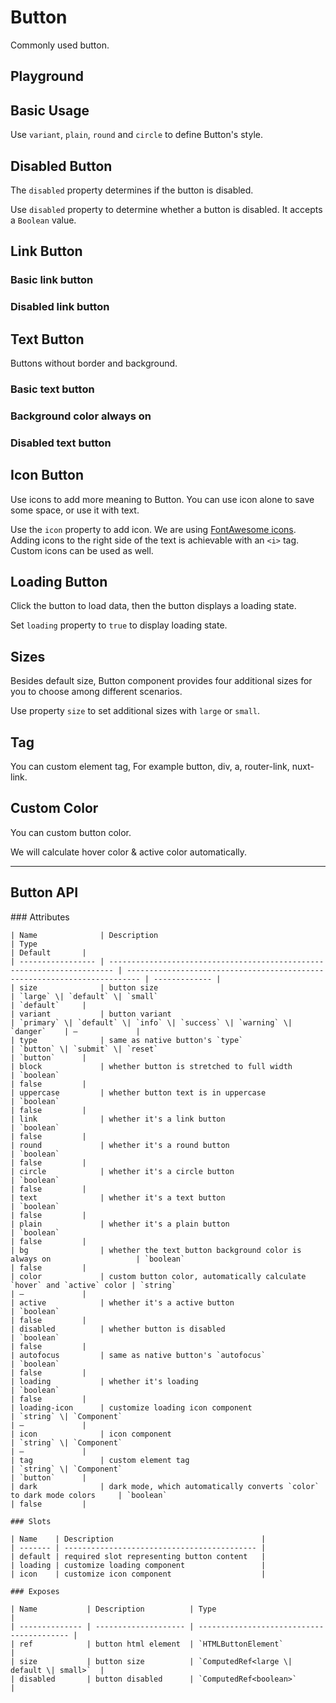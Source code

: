 
<Meta of={ButtonStories} />

# Button

Commonly used button.

<Canvas of={ButtonStories.Component} />

## Playground

<Controls of={ButtonStories.Component} />

## Basic Usage

Use `variant`, `plain`, `round` and `circle` to define Button's style.

<Canvas withToolbar={true} of={ButtonStories.BasicUsage} />

## Disabled Button

The `disabled` property determines if the button is disabled.

Use `disabled` property to determine whether a button is disabled. It accepts a `Boolean` value.

<Canvas withToolbar={true} of={ButtonStories.Disabled} />

## Link Button

### Basic link button

<Canvas withToolbar={true} of={ButtonStories.Link} />

### Disabled link button

<Canvas withToolbar={true} of={ButtonStories.LinkDisabled} />

## Text Button

Buttons without border and background.

### Basic text button

<Canvas withToolbar={true} of={ButtonStories.Text} />

### Background color always on

<Canvas withToolbar={true} of={ButtonStories.TextBg} />

### Disabled text button

<Canvas withToolbar={true} of={ButtonStories.TextDisabled} />

## Icon Button

Use icons to add more meaning to Button. You can use icon alone to save some space, or use it with text.

Use the `icon` property to add icon. We are using [FontAwesome icons](https://fontawesome.com/icons/). Adding icons to the right side of the text is
achievable with an `<i>` tag. Custom icons can be used as well.

<Canvas withToolbar={true} of={ButtonStories.Icon} />

## Loading Button

Click the button to load data, then the button displays a loading state.

Set `loading` property to `true` to display loading state.

<Canvas withToolbar={true} of={ButtonStories.Loading} />

## Sizes

Besides default size, Button component provides four additional sizes for you to choose among different scenarios.

Use property `size` to set additional sizes with `large` or `small`.

<Canvas withToolbar={true} of={ButtonStories.Sizes} />

## Tag

You can custom element tag, For example button, div, a, router-link, nuxt-link.

<Canvas withToolbar={true} of={ButtonStories.Tag} />

## Custom Color

You can custom button color.

We will calculate hover color & active color automatically.

<Canvas withToolbar={true} of={ButtonStories.CustomColor} />

***

## Button API

<div style={{ marginTop: '30px' }}>
	### Attributes

	| Name              | Description                                                             | Type                                                                      | Default       |
	| ----------------- | ----------------------------------------------------------------------- | ------------------------------------------------------------------------- | ------------- |
	| size              | button size                                                             | `large` \| `default` \| `small`                                           | `default`     |
	| variant           | button variant                                                          | `primary` \| `default` \| `info` \| `success` \| `warning` \| `danger`    | —             |
	| type              | same as native button's `type`                                          | `button` \| `submit` \| `reset`                                           | `button`      |
	| block             | whether button is stretched to full width                               | `boolean`                                                                 | false         |
	| uppercase         | whether button text is in uppercase                                     | `boolean`                                                                 | false         |
	| link              | whether it's a link button                                              | `boolean`                                                                 | false         |
	| round             | whether it's a round button                                             | `boolean`                                                                 | false         |
	| circle            | whether it's a circle button                                            | `boolean`                                                                 | false         |
	| text              | whether it's a text button                                              | `boolean`                                                                 | false         |
	| plain             | whether it's a plain button                                             | `boolean`                                                                 | false         |
	| bg                | whether the text button background color is always on                   | `boolean`                                                                 | false         |
	| color             | custom button color, automatically calculate `hover` and `active` color | `string`                                                                  | —             |
	| active            | whether it's a active button                                            | `boolean`                                                                 | false         |
	| disabled          | whether button is disabled                                              | `boolean`                                                                 | false         |
	| autofocus         | same as native button's `autofocus`                                     | `boolean`                                                                 | false         |
	| loading           | whether it's loading                                                    | `boolean`                                                                 | false         |
	| loading-icon      | customize loading icon component                                        | `string` \| `Component`                                                   | —             |
	| icon              | icon component                                                          | `string` \| `Component`                                                   | —             |
	| tag               | custom element tag                                                      | `string` \| `Component`                                                   | `button`      |
	| dark              | dark mode, which automatically converts `color` to dark mode colors     | `boolean`                                                                 | false         |

	### Slots

	| Name    | Description                                 |
	| ------- | ------------------------------------------- |
	| default | required slot representing button content   |
	| loading | customize loading component                 |
	| icon    | customize icon component                    |

	### Exposes

	| Name           | Description          | Type                                      |
	| -------------- | -------------------- | ----------------------------------------- |
	| ref            | button html element  | `HTMLButtonElement`                       |
	| size           | button size          | `ComputedRef<large \| default \| small>`  |
	| disabled       | button disabled      | `ComputedRef<boolean>`                    |
</div>
